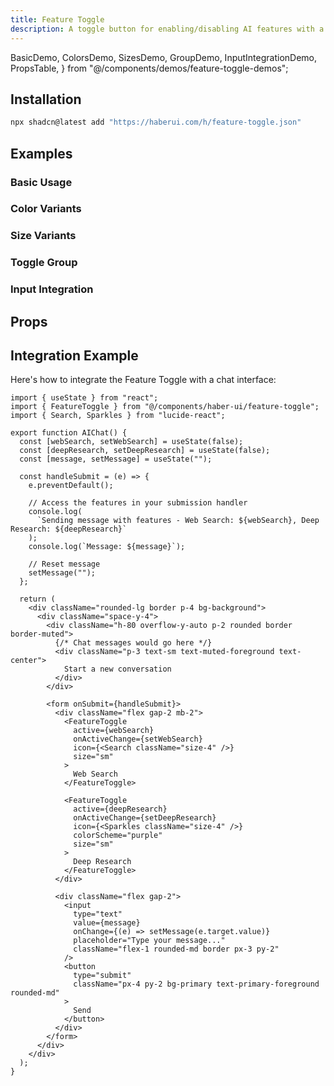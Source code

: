 ```yaml
---
title: Feature Toggle
description: A toggle button for enabling/disabling AI features with a glowing effect.
---
```


  BasicDemo,
  ColorsDemo,
  SizesDemo,
  GroupDemo,
  InputIntegrationDemo,
  PropsTable,
} from "@/components/demos/feature-toggle-demos";

## Installation

```bash
npx shadcn@latest add "https://haberui.com/h/feature-toggle.json"
```

## Examples

### Basic Usage

<div className="not-prose my-6">
  <BasicDemo />
</div>

### Color Variants

<div className="not-prose my-6">
  <ColorsDemo />
</div>

### Size Variants

<div className="not-prose my-6">
  <SizesDemo />
</div>

### Toggle Group

<div className="not-prose my-6">
  <GroupDemo />
</div>

### Input Integration

<div className="not-prose my-6">
  <InputIntegrationDemo />
</div>

## Props

<PropsTable />

## Integration Example

Here's how to integrate the Feature Toggle with a chat interface:

```tsx
import { useState } from "react";
import { FeatureToggle } from "@/components/haber-ui/feature-toggle";
import { Search, Sparkles } from "lucide-react";

export function AIChat() {
  const [webSearch, setWebSearch] = useState(false);
  const [deepResearch, setDeepResearch] = useState(false);
  const [message, setMessage] = useState("");

  const handleSubmit = (e) => {
    e.preventDefault();

    // Access the features in your submission handler
    console.log(
      `Sending message with features - Web Search: ${webSearch}, Deep Research: ${deepResearch}`
    );
    console.log(`Message: ${message}`);

    // Reset message
    setMessage("");
  };

  return (
    <div className="rounded-lg border p-4 bg-background">
      <div className="space-y-4">
        <div className="h-80 overflow-y-auto p-2 rounded border border-muted">
          {/* Chat messages would go here */}
          <div className="p-3 text-sm text-muted-foreground text-center">
            Start a new conversation
          </div>
        </div>

        <form onSubmit={handleSubmit}>
          <div className="flex gap-2 mb-2">
            <FeatureToggle
              active={webSearch}
              onActiveChange={setWebSearch}
              icon={<Search className="size-4" />}
              size="sm"
            >
              Web Search
            </FeatureToggle>

            <FeatureToggle
              active={deepResearch}
              onActiveChange={setDeepResearch}
              icon={<Sparkles className="size-4" />}
              colorScheme="purple"
              size="sm"
            >
              Deep Research
            </FeatureToggle>
          </div>

          <div className="flex gap-2">
            <input
              type="text"
              value={message}
              onChange={(e) => setMessage(e.target.value)}
              placeholder="Type your message..."
              className="flex-1 rounded-md border px-3 py-2"
            />
            <button
              type="submit"
              className="px-4 py-2 bg-primary text-primary-foreground rounded-md"
            >
              Send
            </button>
          </div>
        </form>
      </div>
    </div>
  );
}
```
